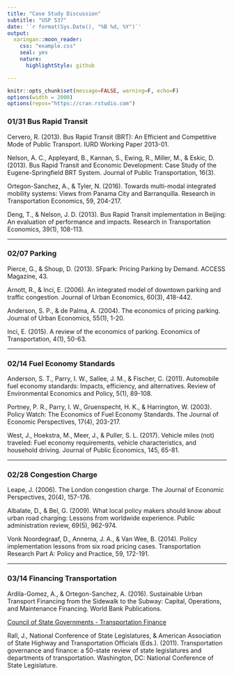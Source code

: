 ```yaml
---
title: "Case Study Discussion"
subtitle: "USP 537"
date: '`r format(Sys.Date(), "%B %d, %Y")`'
output:
  xaringan::moon_reader:
    css: "example.css"
    seal: yes
    nature:
      highlightStyle: github

---
```


```r
knitr::opts_chunk$set(message=FALSE, warning=F, echo=F)
options(width = 2000)
options(repos="https://cran.rstudio.com")
```


### 01/31	Bus Rapid Transit

Cervero, R. (2013). Bus Rapid Transit (BRT): An Efficient and Competitive Mode of Public Transport. IURD Working Paper 2013-01.

Nelson, A. C., Appleyard, B., Kannan, S., Ewing, R., Miller, M., & Eskic, D. (2013). Bus Rapid Transit and Economic Development: Case Study of the Eugene-Springfield BRT System. Journal of Public Transportation, 16(3).

Ortegon-Sanchez, A., & Tyler, N. (2016). Towards multi-modal integrated mobility systems: Views from Panama City and Barranquilla. Research in Transportation Economics, 59, 204-217.

Deng, T., & Nelson, J. D. (2013). Bus Rapid Transit implementation in Beijing: An evaluation of performance and impacts. Research in Transportation Economics, 39(1), 108-113.

---

### 02/07	Parking

Pierce, G., & Shoup, D. (2013). SFpark: Pricing Parking by Demand. ACCESS Magazine, 43.

Arnott, R., & Inci, E. (2006). An integrated model of downtown parking and traffic congestion. Journal of Urban Economics, 60(3), 418-442.

Anderson, S. P., & de Palma, A. (2004). The economics of pricing parking. Journal of Urban Economics, 55(1), 1-20.

Inci, E. (2015). A review of the economics of parking. Economics of Transportation, 4(1), 50-63.

---

### 02/14	Fuel Economy Standards

Anderson, S. T., Parry, I. W., Sallee, J. M., & Fischer, C. (2011). Automobile fuel economy standards: Impacts, efficiency, and alternatives. Review of Environmental Economics and Policy, 5(1), 89-108. 

Portney, P. R., Parry, I. W., Gruenspecht, H. K., & Harrington, W. (2003). Policy Watch: The Economics of Fuel Economy Standards. The Journal of Economic Perspectives, 17(4), 203-217.

West, J., Hoekstra, M., Meer, J., & Puller, S. L. (2017). Vehicle miles (not) traveled: Fuel economy requirements, vehicle characteristics, and household driving. Journal of Public Economics, 145, 65-81.

---

### 02/28	Congestion Charge

Leape, J. (2006). The London congestion charge. The Journal of Economic Perspectives, 20(4), 157-176.

Albalate, D., & Bel, G. (2009). What local policy makers should know about urban road charging: Lessons from worldwide experience. Public administration review, 69(5), 962-974.

Vonk Noordegraaf, D., Annema, J. A., & Van Wee, B. (2014). Policy implementation lessons from six road pricing cases. Transportation Research Part A: Policy and Practice, 59, 172-191.

---

### 03/14	Financing Transportation

Ardila-Gomez, A., & Ortegon-Sanchez, A. (2016). Sustainable Urban Transport Financing from the Sidewalk to the Subway: Capital, Operations, and Maintenance Financing. World Bank Publications.

[Council of State Governments - Transportation Finance](http://knowledgecenter.csg.org/kc/category/policy-area/transportation/administration-and-finance)

Rall, J., National Conference of State Legislatures, & American Association of State Highway and Transportation Officials (Eds.). (2011). Transportation governance and finance: a 50-state review of state legislatures and departments of transportation. Washington, DC: National Conference of State Legislature.

